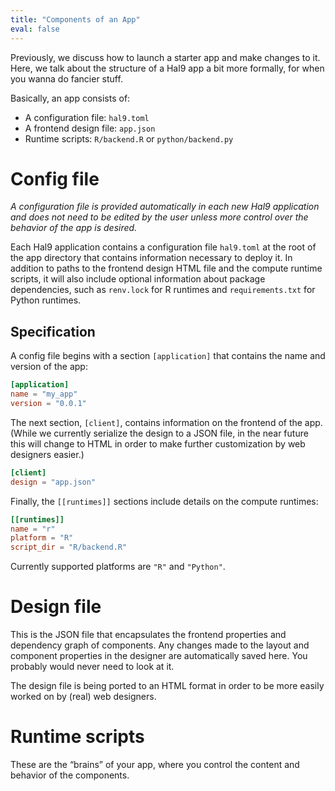 ```yaml
---
title: "Components of an App"
eval: false
---
```


Previously, we discuss how to launch a starter app and make changes to it. Here, we talk about the
structure of a Hal9 app a bit more formally, for when you wanna do fancier stuff.

Basically, an app consists of:

- A configuration file: `hal9.toml`
- A frontend design file: `app.json`
- Runtime scripts: `R/backend.R` or `python/backend.py`

# Config file

_A configuration file is provided automatically in each new Hal9 application and does not need to be edited by the
user unless more control over the behavior of the app is desired._

Each Hal9 application contains a configuration file `hal9.toml` at the root of the app directory that contains
information necessary to deploy it. In addition to paths to the frontend design HTML file and the compute runtime
scripts, it will also include optional information about package dependencies, such as `renv.lock` for R runtimes
and `requirements.txt` for Python runtimes.

## Specification

A config file begins with a section `[application]` that contains the name and version of the app:

```toml
[application]
name = "my_app"
version = "0.0.1"
```

The next section, `[client]`, contains information on the frontend of the app. (While we currently serialize the
design to a JSON file, in the near future this will change to HTML in order to make further customization by web
designers easier.)

```toml
[client]
design = "app.json"
```

Finally, the `[[runtimes]]` sections include details on the compute runtimes:

```toml
[[runtimes]]
name = "r"
platform = "R"
script_dir = "R/backend.R"
```

Currently supported platforms are `"R"` and `"Python"`.

# Design file

This is the JSON file that encapsulates the frontend properties and dependency graph of components. Any changes made
to the layout and component properties in the designer are automatically saved here. You probably would never need to
look at it.

The design file is being ported to an HTML format in order to be more easily worked on by (real) web designers.

# Runtime scripts

These are the "brains" of your app, where you control the content and behavior of the components.